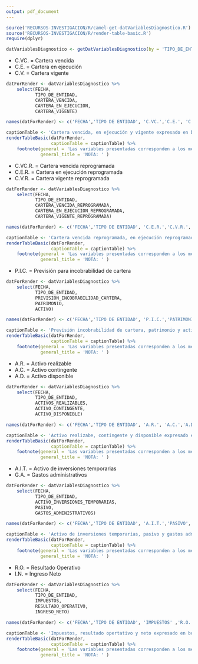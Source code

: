 ```yaml
---
output: pdf_document
---
```


<!-- FUNCIONES NECESARIAS -->
```r
source('RECURSOS-INVESTIGACION/R/camel-get-datVariablesDiagnostico.R')
source('RECURSOS-INVESTIGACION/R/render-table-basic.R')
require(dplyr)

datVariablesDiagnostico <- getDatVariablesDiagnostico(by = 'TIPO_DE_ENTIDAD',gestionInc = 2022)

```


\subsection*{Anexo 5 - Variables utilizadas en el diagnostico CAMEL}

\subsubsection*{Cartera vencida, en ejecución y vigente expresado en bolivianos utilizado en análisis CAMEL}

- C.VC. = Cartera vencida
- C.E. = Cartera en ejecución
- C.V. = Cartera vigente

```r
datForRender <- datVariablesDiagnostico %>% 
    select(FECHA,
           TIPO_DE_ENTIDAD,
           CARTERA_VENCIDA,
           CARTERA_EN_EJECUCION,
           CARTERA_VIGENTE)

names(datForRender) <- c('FECHA','TIPO DE ENTIDAD', 'C.VC.','C.E.', 'C.V.')

captionTable <- 'Cartera vencida, en ejecución y vigente expresado en bolivianos utilizado en análisis CAMEL'
renderTableBasic(datForRender, 
                 captionTable = captionTable) %>% 
    footnote(general = 'Las variables presentadas corresponden a los meses contenidos de la gestión 2022.',
             general_title = 'NOTA: ' )
```


\newpage
\subsubsection*{Cartera vencida reprogramada, en ejecución reprogramada y vigente reprogramada expresado en bolivianos utilizado en análisis CAMEL}

- C.VC.R. = Cartera vencida reprogramada
- C.E.R. = Cartera en ejecución reprogramada
- C.V.R. = Cartera vigente reprogramada

```r
datForRender <- datVariablesDiagnostico %>% 
    select(FECHA,
           TIPO_DE_ENTIDAD,
           CARTERA_VENCIDA_REPROGRAMADA,
           CARTERA_EN_EJECUCION_REPROGRAMADA,
           CARTERA_VIGENTE_REPROGRAMADA)

names(datForRender) <- c('FECHA','TIPO DE ENTIDAD', 'C.E.R.','C.V.R.','C.VC.R.')

captionTable <- 'Cartera vencida reprogramada, en ejecución reprogramada y vigente reprogramada expresado en bolivianos utilizado en análisis CAMEL'
renderTableBasic(datForRender, 
                 captionTable = captionTable) %>% 
    footnote(general = 'Las variables presentadas corresponden a los meses contenidos de la gestión 2022.',
             general_title = 'NOTA: ' )
```

\newpage
\subsubsection*{Previsión incobrabilidad de cartera, patrimonio y activo expresado en bolivianos utilizado en análisis CAMEL}

- P.I.C. = Previsión para incobrabilidad de cartera

```r
datForRender <- datVariablesDiagnostico %>% 
    select(FECHA,
           TIPO_DE_ENTIDAD,
           PREVISION_INCOBRABILIDAD_CARTERA,
           PATRIMONIO,
           ACTIVO)

names(datForRender) <- c('FECHA','TIPO DE ENTIDAD', 'P.I.C.','PATRIMONIO', 'ACTIVO')

captionTable <- 'Previsión incobrabilidad de cartera, patrimonio y activo expresado en bolivianos utilizado en análisis CAMEL'
renderTableBasic(datForRender, 
                 captionTable = captionTable) %>% 
    footnote(general = 'Las variables presentadas corresponden a los meses contenidos de la gestión 2022.',
             general_title = 'NOTA: ' )
```


\newpage
\subsubsection*{Activo realizabe, contingente y disponible expresado en bolivianos utilizado en análisis CAMEL}

- A.R. = Activo realizable
- A.C. = Activo contingente
- A.D. = Activo disponible

```r
datForRender <- datVariablesDiagnostico %>% 
    select(FECHA,
           TIPO_DE_ENTIDAD,
           ACTIVOS_REALIZABLES,
           ACTIVO_CONTINGENTE,
           ACTIVO_DISPONIBLE)

names(datForRender) <- c('FECHA','TIPO DE ENTIDAD', 'A.R.', 'A.C.','A.D.')

captionTable <- 'Activo realizabe, contingente y disponible expresado en bolivianos utilizado en análisis CAMEL'
renderTableBasic(datForRender, 
                 captionTable = captionTable) %>% 
    footnote(general = 'Las variables presentadas corresponden a los meses contenidos de la gestión 2022.',
             general_title = 'NOTA: ' )
```


\newpage
\subsubsection*{Activo de inversiones temporarias, pasivo y gastos administrativos expresado en bolivianos utilizado en análisis CAMEL}

- A.I.T. = Activo de inversiones temporarias
- G.A. = Gastos administrativos

```r
datForRender <- datVariablesDiagnostico %>% 
    select(FECHA,
           TIPO_DE_ENTIDAD,
           ACTIVO_INVERSIONES_TEMPORARIAS,
           PASIVO,
           GASTOS_ADMINISTRATIVOS)

names(datForRender) <- c('FECHA','TIPO DE ENTIDAD', 'A.I.T.','PASIVO', 'G.A.')

captionTable <- 'Activo de inversiones temporarias, pasivo y gastos administrativos expresado en bolivianos utilizado en análisis CAMEL'
renderTableBasic(datForRender, 
                 captionTable = captionTable) %>% 
    footnote(general = 'Las variables presentadas corresponden a los meses contenidos de la gestión 2022.',
             general_title = 'NOTA: ' )
```


\newpage
\subsubsection*{Impuestos, resultado opertativo y neto expresado en bolivianos utilizado en análisis CAMEL}

- R.O. = Resultado Operativo
- I.N. = Ingreso Neto

```r
datForRender <- datVariablesDiagnostico %>% 
    select(FECHA,
           TIPO_DE_ENTIDAD,
           IMPUESTOS,
           RESULTADO_OPERATIVO,
           INGRESO_NETO)

names(datForRender) <- c('FECHA','TIPO DE ENTIDAD', 'IMPUESTOS' ,'R.O.','I.N.')

captionTable <- 'Impuestos, resultado opertativo y neto expresado en bolivianos utilizado en análisis CAMEL'
renderTableBasic(datForRender, 
                 captionTable = captionTable) %>% 
    footnote(general = 'Las variables presentadas corresponden a los meses contenidos de la gestión 2022.',
             general_title = 'NOTA: ' )
```